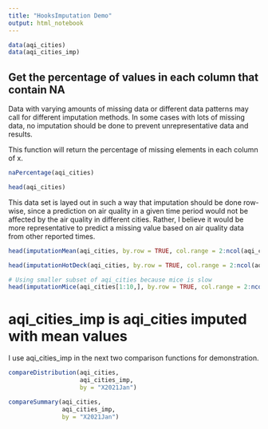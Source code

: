 ```yaml
---
title: "HooksImputation Demo"
output: html_notebook
---
```


```r
data(aqi_cities)
data(aqi_cities_imp)
```

## Get the percentage of values in each column that contain NA
Data with varying amounts of missing data or different data patterns may call for
different imputation methods. In some cases with lots of missing data, no 
imputation should be done to prevent unrepresentative data and results.

This function will return the percentage of missing elements in each column of x.

```r
naPercentage(aqi_cities)
```
```r
head(aqi_cities)
```

This data set is layed out in such a way that imputation should be done row-wise,
since a prediction on air quality in a given time period would not be affected by
the air quality in different cities. Rather, I believe it would be more representative
to predict a missing value based on air quality data from other reported times.

```r
head(imputationMean(aqi_cities, by.row = TRUE, col.range = 2:ncol(aqi_cities)))
```
```r
head(imputationHotDeck(aqi_cities, by.row = TRUE, col.range = 2:ncol(aqi_cities)))
```
```r
# Using smaller subset of aqi_cities because mice is slow
head(imputationMice(aqi_cities[1:10,], by.row = TRUE, col.range = 2:ncol(aqi_cities[1:10,]), printFlag = FALSE))
```
# aqi_cities_imp is aqi_cities imputed with mean values
I use aqi_cities_imp in the next two comparison functions for demonstration.

```r
compareDistribution(aqi_cities, 
                    aqi_cities_imp,
                    by = "X2021Jan")
```
```r
compareSummary(aqi_cities, 
               aqi_cities_imp,
               by = "X2021Jan")
```

